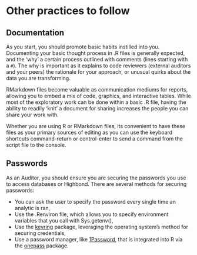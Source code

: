 # Other practices to follow

## Documentation

As you start, you should promote basic habits instilled into you. Documenting your basic thought process in .R files is generally expected, and the 'why' a certain process outlined with comments (lines starting with a `#`). The why is important as it explains to code reviewers (external auditors and your peers) the rationale for your approach, or unusual quirks about the data you are transforming.

RMarkdown files become valuable as communication mediums for reports, allowing you to embed a mix of code, graphics, and interactive tables. While most of the exploratory work can be done within a basic .R file, having the ability to readily 'knit' a document for sharing increases the people you can share your work with.

Whether you are using R or RMarkdown files, its convenient to have these files as your primary sources of editing as you can use the keyboard shortcuts command-return or control-enter to send a command from the script file to the console.

## Passwords

As an Auditor, you should ensure you are securing the passwords you use to access databases or Highbond. There are several methods for securing passwords:

- You can ask the user to specify the password every single time an analytic is ran, 
- Use the .Renviron file, which allows you to specify environment variables that you call with Sys.getenv(),
- Use the [keyring](https://github.com/r-lib/keyring) package, leveraging the operating system's method for securing credentials,
- Use a password manager, like [1Password](https://www.1password.com/), that is integrated into R via the [onepass](https://github.com/jonlinca/onepass) package.